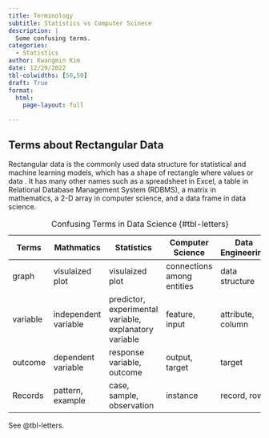 ```yaml
---
title: Terminology
subtitle: Statistics vs Computer Scinece
description: |
  Some confusing terms.
categories:
  - Statistics
author: Kwangmin Kim
date: 12/29/2022
tbl-colwidths: [50,50]
draft: True
format: 
  html:
    page-layout: full

---
```


## Terms about Rectangular Data

Rectangular data is the commonly used data structure for statistical and machine learning models, which has a shape of rectangle where values or data . It has many other names such as a spreadsheet in Excel, a table in Relational Database Management System (RDBMS), a matrix in mathematics, a 2-D array in computer science, and a data frame in data science.

|   Terms  | Mathmatics            | Statistics                                             | Computer Science           | Data Engineering |
|----------|-----------------------|--------------------------------------------------------|----------------------------|------------------|
| graph    | visulaized plot       | visulaized plot                                        | connections among entities | data structure   |
| variable | independent variable  | predictor, experimental variable, explanatory variable | feature, input             | attribute, column|
| outcome  | dependent variable    | response variable, outcome                             |  output, target            | target           |
| Records  | pattern, example      | case, sample, observation                              |  instance                  | record, row      |

: Confusing Terms in Data Science {#tbl-letters}

See @tbl-letters.